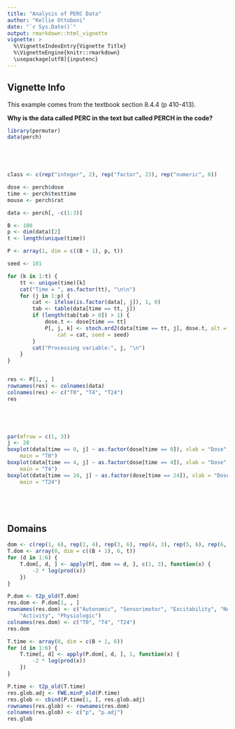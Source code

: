 ```yaml
---
title: "Analysis of PERC Data"
author: "Kellie Ottoboni"
date: "`r Sys.Date()`"
output: rmarkdown::html_vignette
vignette: >
  %\VignetteIndexEntry{Vignette Title}
  %\VignetteEngine{knitr::rmarkdown}
  \usepackage[utf8]{inputenc}
---
```



## Vignette Info

This example comes from the textbook section 8.4.4 (p 410-413).

**Why is the data called PERC in the text but called PERCH in the code?**

```r
library(permuter)
data(perch)



 


```

```r
class <- c(rep("integer", 2), rep("factor", 23), rep("numeric", 6))

dose <- perch$dose
time <- perch$testtime
mouse <- perch$rat

data <- perch[, -c(1:3)]

B <- 100
p <- dim(data)[2]
t <- length(unique(time))

P <- array(1, dim = c((B + 1), p, t))

seed <- 101

for (k in 1:t) {
    tt <- unique(time)[k]
    cat("Time = ", as.factor(tt), "\n\n")
    for (j in 1:p) {
        cat <- ifelse(is.factor(data[, j]), 1, 0)
        tab <- table(data[time == tt, j])
        if (length(tab[tab > 0]) > 1) {
            dose.t <- dose[time == tt]
            P[, j, k] <- stoch.ord2(data[time == tt, j], dose.t, alt = -1, B = B, 
                cat = cat, seed = seed)
        }
        cat("Processing variable:", j, "\n")
    }
}


res <- P[1, , ]
rownames(res) <- colnames(data)
colnames(res) <- c("T0", "T4", "T24")
res



 


```

```r
par(mfrow = c(1, 3))
j <- 28
boxplot(data[time == 0, j] ~ as.factor(dose[time == 0]), xlab = "Dose", ylab = "Temperature", 
    main = "T0")
boxplot(data[time == 4, j] ~ as.factor(dose[time == 4]), xlab = "Dose", ylab = "Temperature", 
    main = "T4")
boxplot(data[time == 24, j] ~ as.factor(dose[time == 24]), xlab = "Dose", ylab = "Temperature", 
    main = "T24")



 


```

## Domains

```r
dom <- c(rep(1, 6), rep(2, 4), rep(3, 6), rep(4, 3), rep(5, 6), rep(6, 3))
T.dom <- array(0, dim = c((B + 1), 6, t))
for (d in 1:6) {
    T.dom[, d, ] <- apply(P[, dom == d, ], c(1, 3), function(x) {
        -2 * log(prod(x))
    })
}

P.dom <- t2p_old(T.dom)
res.dom <- P.dom[1, , ]
rownames(res.dom) <- c("Autonomic", "Sensorimotor", "Excitability", "Neuromuscular", 
    "Activity", "Physiologic")
colnames(res.dom) <- c("T0", "T4", "T24")
res.dom

T.time <- array(0, dim = c(B + 1, 6))
for (d in 1:6) {
    T.time[, d] <- apply(P.dom[, d, ], 1, function(x) {
        -2 * log(prod(x))
    })
}

P.time <- t2p_old(T.time)
res.glob.adj <- FWE.minP_old(P.time)
res.glob <- cbind(P.time[1, ], res.glob.adj)
rownames(res.glob) <- rownames(res.dom)
colnames(res.glob) <- c("p", "p.adj")
res.glob



 


```